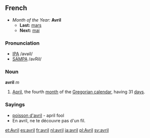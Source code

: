 ==French==
*''Month of the Year:'' '''Avril'''
**'''Last:''' [[mars#French|mars]]
**'''Next:''' [[mai]]

===Pronunciation===
*[[w:IPA|IPA]] /avʁil/
*[[w:SAMPA|SAMPA]] /avRil/

===Noun===
'''avril''' ''m''

# [[April]], the fourth [[month]] of the [[Gregorian calendar]], having 31 [[day]]s.

===Sayings===
*[[poisson d'avril]] - april fool
*En avril, ne te découvre pas d'un fil.

[[et:Avril]]
[[es:avril]]
[[fr:avril]]
[[nl:avril]]
[[ja:avril]]
[[pl:Avril]]
[[sv:avril]]